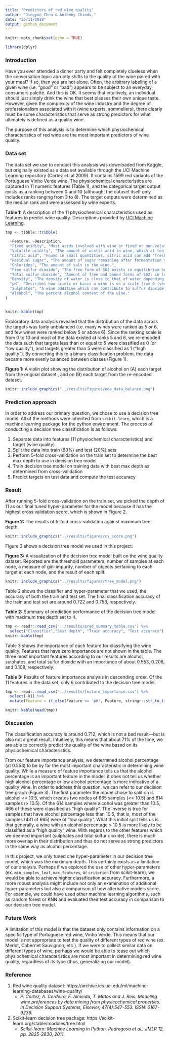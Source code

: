 ```yaml
---
title: "Predictors of red wine quality"
author: "Jingyun Chen & Anthony Chiodo,"
date: "23/11/2018"
output: github_document
---
```


```r
knitr::opts_chunk$set(echo = TRUE)
```

```r
library(dplyr)
```

### Introduction 

Have you ever attended a dinner party and felt completely clueless when the conversation topic abruptly shifts to the quality of the wine paired with your meal?  If so, then you are not alone. Often, the arbitrary labeling of a given wine (i.e. "good" or "bad") appears to be subject to an everyday consumers palette. And this is OK. It seems that intuitively, an individual should just simply drink the wine that best pleases their own unique taste. However, given the complexity of the wine industry and the degree of professionalism associated with it (wine experts, sommeliers), there clearly must be some characteristics that serve as strong predictors for what ultimately is defined as a quality wine.

The purpose of this analysis is to determine which physiochemical characteristics of red wine are the most important predictors of wine quality.

### Data set

The data set we use to conduct this analysis was downloaded from Kaggle, but originally existed as a data set available through the UCI Machine Learning repository (Cortez et. al 2009). It contains 1599 red variants of the Portuguese Vinho Verde wine. The physiochemical characteristics are captured in 11 numeric features (Table 1), and the categorical target output exists as a ranking between 0 and 10 (although, the dataset itself only includes ranks ranging from 3 to 8). The target outputs were determined as the median rank and were assessed by wine experts.

**Table 1:** A description of the 11 physiochemical characteristics used as features to predict wine quality. Descriptions provided by [UCI Machine Learning](https://www.kaggle.com/uciml/red-wine-quality-cortez-et-al-2009).

```r

tmp <- tibble::tribble(

  ~Feature, ~Description,
  "Fixed acidity", "Most acids involved with wine or fixed or non-volatile (do not evaporate readily).",
  "Volatile acidity", "The amount of acetic acid in wine, which at too high of levels can lead to an unpleasant, vinegar taste.",
  "Citric acid", "Found in small quantities, citric acid can add 'freshness' and flavor to wines.",
  "Residual sugar", "The amount of sugar remaining after fermentation stops, it's rare to find wines with less than 1 gram/liter and wines with greater than 45 grams/liter are considered sweet.",
  "Chlorides", "The amount of salt in the wine.",
  "Free sulfur dioxide", "The free form of SO2 exists in equilibrium between molecular SO2 (as a dissolved gas) and bisulfite ion; it prevents microbial growth and the oxidation of wine.",
  "Total sulfur dioxide", "Amount of free and bound forms of S02; in low concentrations, SO2 is mostly undetectable in wine, but at free SO2 concentrations over 50 ppm, SO2 becomes evident in the nose and taste of wine.",
  "Density", "The density of water is close to that of water depending on the percent alcohol and sugar content.",
  "pH", "Describes how acidic or basic a wine is on a scale from 0 (very acidic) to 14 (very basic); most wines are between 3-4 on the pH scale.",
  "Sulphates", "A wine additive which can contribute to sulfur dioxide gas (S02) levels, which acts as an antimicrobial and antioxidant.",
  "Alcohol", "The percent alcohol content of the wine."
)


knitr::kable(tmp)

```

Exploratory data analysis revealed that the distribution of the data across the targets was fairly unbalanced (i.e. many wines were ranked as 5 or 6, and few wines were ranked below 5 or above 6). Since the ranking scale is from 0 to 10 and most of the data existed at ranks 5 and 6, we re-encoded the data such that targets less than or equal to 5 were classified as 0  (or “low quality”), and targets greater than 5 were classified as 1 ("high quality"). By converting this to a binary classification problem, the data became more evenly balanced between classes (Figure 1).

**Figure 1:** A violin plot showing the distribution of alcohol on (A) each target from the original  dataset , and on (B) each target from the re-encoded dataset.

```r
knitr::include_graphics("../results/figures/eda_data_balance.png")
```

### Prediction approach

In order to address our primary question, we chose to use a decision tree model. All of the methods were inherited from `scikit-learn`, which is a machine learning package for the python environment. The process of conducting a decision tree classification is as follows:

1. Separate data into features (11 physiochemical characteristics) and target (wine quality)
2. Split the data into train (80%) and test (20%) sets
3. Perform 5-fold cross-validation on the train set to determine the best max depth to use in decision tree model
4. Train decision tree model on training data with best max depth as determined from cross-validation
5. Predict targets on test data and compute the test accuracy

### Result

After running 5-fold cross-validation on the train set, we picked the depth of 11 as our final tuned hyper-parameter for the model because it has the highest cross validation score, which is shown in Figure 2. 

**Figure 2:** The results of 5-fold cross-validation against maximum tree depth.

```r
knitr::include_graphics("../results/figures/cv_score.png") 
```

Figure 3 shows a decision tree model we used in this project.

**Figure 3:** A visualization of the decision tree model built on the wine quality dataset. Reported are the threshold parameters, number of samples at each node, a measure of gini impurity, number of objects pertaining to each target at each node, and the result of each split.

```r
knitr::include_graphics("../results/figures/tree_model.png") 
```


Table 2 shows the classifier and hyper-parameter that we used, the accuracy of both the train and test set. The final classification accuracy of the train and test set are around 0.722 and 0.753, respectively.

**Table 2:** Summary of prediction performance of the decision tree model with maximum tree depth set to 4.

```r

tmp <- readr::read_csv('../results/pred_summary_table.csv') %>% 
  select("Classifier","Best depth", "Train accuracy", "Test accuracy")
knitr::kable(tmp)

```

Table 3 shows the importance of each feature for classifying the wine quality. Features that have zero importance are not shown in the table. The three most important features according to our results are alcohol, sulphates, and total sulfur dioxide with an importance of about 0.553, 0.208, and 0.108, respectively.

**Table 3:** Results of feature importance analysis in descending order. Of the 11 features in the data set, only 6 contributed to the decision tree model.

```r

tmp <- readr::read_csv('../results/feature_importance.csv') %>% 
  select(-X1) %>%
  mutate(Feature = if_else(Feature == 'pH', Feature, stringr::str_to_title(Feature)))

knitr::kable(head(tmp))

```

### Discussion

The classification accuracy is around 0.712, which is not a bad result---but is also not a great result. Intuitively, this means that about 71% of the time, we are able to correctly predict the quality of the wine based on its physiochemical characteristics. 

From our feature importance analysis, we determined alcohol percentage (at 0.553) to be by far the most important characteristic in determining wine quality. While a measure of feature importance tells us that the alcohol percentage is an important feature in the model, it does not tell us whether high alcohol percentage or low alcohol percentage is more indicative of a quality wine. In order to address this question, we can refer to our decision tree graph (Figure 3). The first parameter the model chose to split on is alcohol <= 10.5, which creates two nodes of 665 samples (<= 10.5) and 614 samples (> 10.5). Of the 614 samples where alcohol was greater than 10.5, 466 of these were classified as "high quality". The inverse is true for samples that have alcohol percentage less than 10.5, that is, most of the samples (431 of 665) were of "low quality". What this initial split tells us is that generally, a wine with an alcohol percentage > 10.5 is more likely to be classified as a "high quality" wine. With regards to the other features which we deemed important (sulphates and total sulfur dioxide), there is much more overlap in their distribution and thus do not serve as strong predictors in the same way as alcohol percentage.

In this project, we only tuned one hyper-parameter in our decision tree model, which was the maximum depth. This certainly exists as a limitation of our analysis. Perhaps if we explored the use of other hyper-parameters (ex. `min_samples_leaf`, `max_features`, or `criterion` from scikit-learn), we would be able to achieve higher classification accuracy. Furthermore, a more robust analysis might include not only an examination of additional hyper-parameters but also a comparison of how alternative models score. For example, we could have used other machine learning algorithms, such as random forest or KNN and evaluated their test accuracy in comparison to our decision tree model.

### Future Work

A limitation of this model is that the dataset only contains information on a specific type of Portuguese red wine, Vinho Verde. This means that our model is not appropriate to test the quality of different types of red wine (ex. Merlot, Cabernet Sauvignon, etc.). If we were to collect similar data on different types of wine, perhaps we would be able to tease out which physiochemical characteristics are most important in determining red wine quality, regardless of its type (thus, generalizing our model).

### Reference

1. Red wine quality dataset: https://archive.ics.uci.edu/ml/machine-learning-databases/wine-quality/
    - *P. Cortez, A. Cerdeira, F. Almeida, T. Matos and J. Reis. 
  Modeling wine preferences by data mining from physicochemical properties.
  In Decision Support Systems, Elsevier, 47(4):547-553. ISSN: 0167-9236.*
2. Scikit-learn decision tree package: https://scikit-learn.org/stable/modules/tree.html
    - *Scikit-learn: Machine Learning in Python, Pedregosa et al., JMLR 12, pp. 2825-2830, 2011.*
